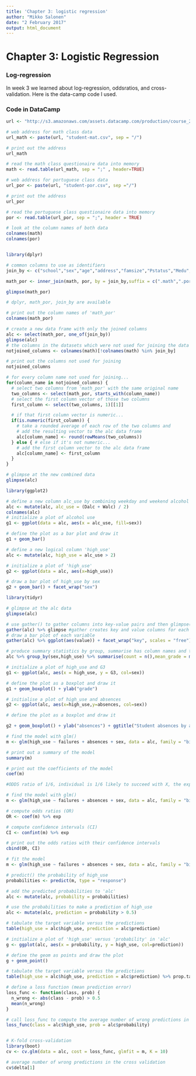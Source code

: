 ```yaml
---
title: 'Chapter 3: logistic regression'
author: "Mikko Salonen"
date: "2 February 2017"
output: html_document
---
```

# Chapter 3: Logistic Regression

### Log-regression
In week 3 we learned about log-regression, oddsratios, and cross-validation. Here is the data-camp code I used.

### Code in DataCamp
```r
url <- "http://s3.amazonaws.com/assets.datacamp.com/production/course_2218/datasets"

# web address for math class data
url_math <- paste(url, "student-mat.csv", sep = "/")

# print out the address
url_math

# read the math class questionaire data into memory
math <- read.table(url_math, sep = ";" , header=TRUE)

# web address for portuguese class data
url_por <- paste(url, "student-por.csv", sep ="/")

# print out the address
url_por

# read the portuguese class questionaire data into memory
por <- read.table(url_por, sep = ";", header = TRUE)

# look at the column names of both data
colnames(math)
colnames(por)


library(dplyr)

# common columns to use as identifiers
join_by <- c("school","sex","age","address","famsize","Pstatus","Medu","Fedu","Mjob","Fjob","reason","nursery","internet")

math_por <- inner_join(math, por, by = join_by,suffix = c(".math",".por"))

glimpse(math_por)

# dplyr, math_por, join_by are available

# print out the column names of 'math_por'
colnames(math_por)

# create a new data frame with only the joined columns
alc <- select(math_por, one_of(join_by))
glimpse(alc)
# the columns in the datasets which were not used for joining the data
notjoined_columns <- colnames(math)[!colnames(math) %in% join_by]

# print out the columns not used for joining
notjoined_columns

# for every column name not used for joining...
for(column_name in notjoined_columns) {
  # select two columns from 'math_por' with the same original name
  two_columns <- select(math_por, starts_with(column_name))
  # select the first column vector of those two columns
  first_column <- select(two_columns, 1)[[1]]

  # if that first column vector is numeric...
  if(is.numeric(first_column)) {
    # take a rounded average of each row of the two columns and
    # add the resulting vector to the alc data frame
    alc[column_name] <- round(rowMeans(two_columns))
  } else { # else if it's not numeric...
    # add the first column vector to the alc data frame
    alc[column_name] <- first_column
  }
}

# glimpse at the new combined data
glimpse(alc)

library(ggplot2)

# define a new column alc_use by combining weekday and weekend alcohol use
alc <- mutate(alc, alc_use = (Dalc + Walc) / 2)
colnames(alc)
# initialize a plot of alcohol use
g1 <- ggplot(data = alc, aes(x = alc_use, fill=sex))

# define the plot as a bar plot and draw it
g1 + geom_bar()

# define a new logical column 'high_use'
alc <- mutate(alc, high_use = alc_use > 2)

# initialize a plot of 'high_use'
g2 <- ggplot(data = alc, aes(x=high_use))

# draw a bar plot of high_use by sex
g2 + geom_bar() + facet_wrap("sex")

library(tidyr)

# glimpse at the alc data
glimpse(alc)

# use gather() to gather columns into key-value pairs and then glimpse() at the resulting data
gather(alc) %>% glimpse #gather creates key and value columns for each observation
# draw a bar plot of each variable
gather(alc) %>% ggplot(aes(value)) + facet_wrap("key", scales = "free") +geom_bar()

# produce summary statistics by group, summarise has column names and their functions
alc %>% group_by(sex,high_use) %>% summarise(count = n(),mean_grade = mean(G3))

# initialize a plot of high_use and G3
g1 <- ggplot(alc, aes(x = high_use, y = G3, col=sex))

# define the plot as a boxplot and draw it
g1 + geom_boxplot() + ylab("grade")

# initialise a plot of high_use and absences
g2 <- ggplot(alc, aes(x=high_use,y=absences, col=sex))

# define the plot as a boxplot and draw it

g2 + geom_boxplot() + ylab("absences") + ggtitle("Student absences by alcohol consumption and sex")

# find the model with glm()
m <- glm(high_use ~ failures + absences + sex, data = alc, family = "binomial")

# print out a summary of the model
summary(m)

# print out the coefficients of the model
coef(m)

#ODDS ratio of 1/6, individual is 1/6 likely to succeed with X, the exponent of the coefficients: exp(beta) = odds(Y|x+1)/odds(Y|x)

# find the model with glm()
m <- glm(high_use ~ failures + absences + sex, data = alc, family = "binomial")

# compute odds ratios (OR)
OR <- coef(m) %>% exp

# compute confidence intervals (CI)
CI <- confint(m) %>% exp

# print out the odds ratios with their confidence intervals
cbind(OR, CI)

# fit the model
m <- glm(high_use ~ failures + absences + sex, data = alc, family = "binomial")

# predict() the probability of high_use
probabilities <- predict(m, type = "response")

# add the predicted probabilities to 'alc'
alc <- mutate(alc, probability = probabilities)

# use the probabilities to make a prediction of high_use
alc <- mutate(alc, prediction = probability > 0.5)

# tabulate the target variable versus the predictions
table(high_use = alc$high_use, prediction = alc$prediction)

# initialize a plot of 'high_use' versus 'probability' in 'alc'
g <- ggplot(alc, aes(x = probability, y = high_use, col=prediction))

# define the geom as points and draw the plot
g + geom_point()

# tabulate the target variable versus the predictions
table(high_use = alc$high_use, prediction = alc$prediction) %>% prop.table %>% addmargins()

# define a loss function (mean prediction error)
loss_func <- function(class, prob) {
  n_wrong <- abs(class - prob) > 0.5
  mean(n_wrong)
}

# call loss_func to compute the average number of wrong predictions in the (training) data
loss_func(class = alc$high_use, prob = alc$probability)


# K-fold cross-validation
library(boot)
cv <- cv.glm(data = alc, cost = loss_func, glmfit = m, K = 10)

# average number of wrong predictions in the cross validation
cv$delta[1]

```